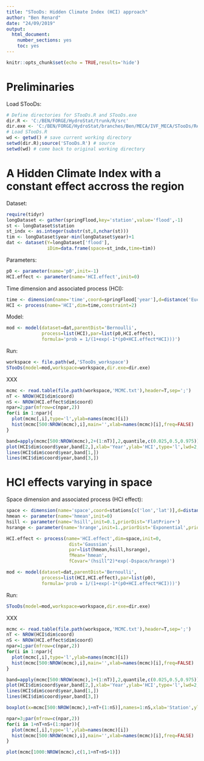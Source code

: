 ---
title: "STooDs: Hidden Climate Index (HCI) approach"
author: "Ben Renard"
date: "24/09/2019"
output: 
  html_document: 
    number_sections: yes
    toc: yes
---

```{r setup, include=FALSE}
knitr::opts_chunk$set(echo = TRUE,results='hide')
```

# Preliminaries

Load STooDs:

```{r}
# Define directories for STooDs.R and STooDs.exe  
dir.R <- 'C:/BEN/FORGE/HydroStat/trunk/R/src'
dir.exe <- 'C:/BEN/FORGE/HydroStat/branches/Ben/MECA/IVF_MECA/STooDs/Release'
# Load STooDs.R
wd <- getwd() # save current working directory
setwd(dir.R);source('STooDs.R') # source
setwd(wd) # come back to original working directory
```

# A Hidden Climate Index with a constant effect accross the region

Dataset:

```{r}
require(tidyr)
longDataset <- gather(springFlood,key='station',value='flood',-1)
st <- longDataset$station
st_indx <- as.integer(substr(st,8,nchar(st)))
tim <- longDataset$year-min(longDataset$year)+1
dat <- dataset(Y=longDataset['flood'],
               iDim=data.frame(space=st_indx,time=tim))
```

Parameters:

```{r}
p0 <- parameter(name='p0',init=-1)
HCI.effect <- parameter(name='HCI.effect',init=0)
```

Time dimension and associated process (HCI):

```{r}
time <- dimension(name='time',coord=springFlood['year'],d=distance('Euclidean'))
HCI <- process(name='HCI',dim=time,constraint=2)
```

Model:

```{r}
mod <- model(dataset=dat,parentDist='Bernoulli',
             process=list(HCI),par=list(p0,HCI.effect),
             formula='prob = 1/(1+exp(-1*(p0+HCI.effect*HCI)))')
```

Run:

```{r}
workspace <- file.path(wd,'STooDs_workspace')
STooDs(model=mod,workspace=workspace,dir.exe=dir.exe)
```

XXX
```{r}
mcmc <- read.table(file.path(workspace,'MCMC.txt'),header=T,sep=';')
nT <- NROW(HCI$dim$coord)
nS <- NROW(HCI.effect$dim$coord)
npar=2;par(mfrow=c(npar,2))
for(i in 1:npar){
  plot(mcmc[,i],type='l',ylab=names(mcmc)[i])
  hist(mcmc[500:NROW(mcmc),i],main='',xlab=names(mcmc)[i],freq=FALSE)
}
```

```{r,fig.height=4,fig.width=10}
band=apply(mcmc[500:NROW(mcmc),2+(1:nT)],2,quantile,c(0.025,0.5,0.975))
plot(HCI$dim$coord$year,band[2,],xlab='Year',ylab='HCI',type='l',lwd=2,ylim=c(-3,3))
lines(HCI$dim$coord$year,band[1,])
lines(HCI$dim$coord$year,band[3,])
```

# HCI effects varying in space

Space dimension and associated process (HCI effect):

```{r}
space <- dimension(name='space',coord=stations[c('lon','lat')],d=distance('Haversine'))
hmean <- parameter(name='hmean',init=0)
hsill <- parameter(name='hsill',init=0.1,priorDist='FlatPrior+')
hsrange <- parameter(name='hrange',init=1.,priorDist='Exponential',priorPar=c(0,5))

HCI.effect <- process(name='HCI.effect',dim=space,init=0,
                       dist='Gaussian',
                       par=list(hmean,hsill,hsrange),
                       fMean='hmean',
                       fCovar='(hsill^2)*exp(-Dspace/hrange)') 
```


```{r}
mod <- model(dataset=dat,parentDist='Bernoulli',
             process=list(HCI,HCI.effect),par=list(p0),
             formula='prob = 1/(1+exp(-1*(p0+HCI.effect*HCI)))')
```

Run:

```{r}
STooDs(model=mod,workspace=workspace,dir.exe=dir.exe)
```

XXX
```{r}
mcmc <- read.table(file.path(workspace,'MCMC.txt'),header=T,sep=';')
nT <- NROW(HCI$dim$coord)
nS <- NROW(HCI.effect$dim$coord)
npar=1;par(mfrow=c(npar,2))
for(i in 1:npar){
  plot(mcmc[,i],type='l',ylab=names(mcmc)[i])
  hist(mcmc[500:NROW(mcmc),i],main='',xlab=names(mcmc)[i],freq=FALSE)
}
```

```{r,fig.height=4,fig.width=10}
band=apply(mcmc[500:NROW(mcmc),1+(1:nT)],2,quantile,c(0.025,0.5,0.975))
plot(HCI$dim$coord$year,band[2,],xlab='Year',ylab='HCI',type='l',lwd=2,ylim=c(-3,3))
lines(HCI$dim$coord$year,band[1,])
lines(HCI$dim$coord$year,band[3,])
```

```{r,fig.height=4,fig.width=10}
boxplot(x=mcmc[500:NROW(mcmc),1+nT+(1:nS)],names=1:nS,xlab='Station',ylab='HCI effect')
```

```{r}
npar=3;par(mfrow=c(npar,2))
for(i in 1+nT+nS+(1:npar)){
  plot(mcmc[,i],type='l',ylab=names(mcmc)[i])
  hist(mcmc[500:NROW(mcmc),i],main='',xlab=names(mcmc)[i],freq=FALSE)
}
```

```{r}
plot(mcmc[1000:NROW(mcmc),c(1,1+nT+nS+1)])
```


